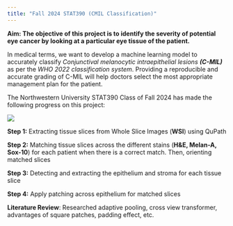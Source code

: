 ```yaml
---
title: "Fall 2024 STAT390 (CMIL Classification)"
---
```


**Aim: The objective of this project is to identify the severity of potential eye cancer by looking at a particular eye tissue of the patient.**

In medical terms, we want to develop a machine learning model to accurately classify *Conjunctival melanocytic intraepithelial lesions **(C-MIL)*** as per the *WHO 2022 classification system*. Providing a reproducible and accurate grading of C-MIL will help doctors select the most appropriate management plan for the patient.

The Northwestern University STAT390 Class of Fall 2024 has made the following progress on this project:

![](images/HomeImage.png){fig-align="center"}
 
**Step 1:**  Extracting tissue slices from Whole Slice Images (**WSI**) using QuPath

**Step 2:**  Matching tissue slices across the different stains (**H&E, Melan-A, Sox-10**) for each patient when there is a correct match. Then, orienting matched slices

**Step 3:**  Detecting and extracting the epithelium and stroma for each tissue slice

**Step 4:**  Apply patching across epithelium for matched slices

**Literature Review**: Researched adaptive pooling, cross view transformer, advantages of square patches, padding effect, etc.
